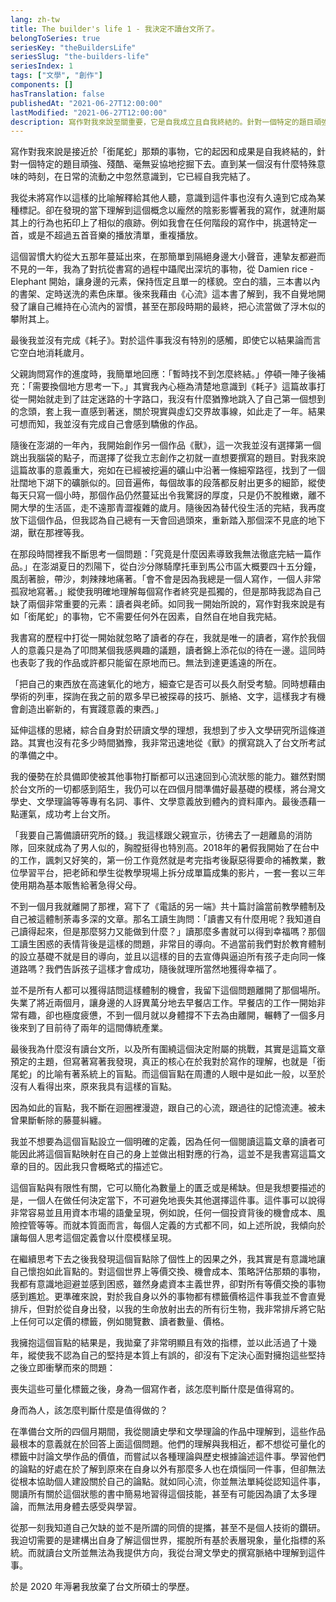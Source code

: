 ```yaml
---
lang: zh-tw
title: The builder's life 1 - 我決定不讀台文所了。
belongToSeries: true
seriesKey: "theBuildersLife"
seriesSlug: "the-builders-life"
seriesIndex: 1
tags: ["文學", "創作"]
components: []
hasTranslation: false
publishedAt: "2021-06-27T12:00:00"
lastModified: "2021-06-27T12:00:00"
description: 寫作對我來說至關重要，它是自我成立且自我終結的。針對一個特定的題目頑強、殘酷、毫無妥協地挖掘下去。直到某一個沒有什麼特殊意味的時刻，在日常的流動之中忽然意識到，它已經自我完結了。我把它稱為銜尾蛇的寫作觀，這樣的觀點對我的生命產生了重大的影響。
---
```


寫作對我來說是接近於「銜尾蛇」那類的事物，它的起因和成果是自我終結的，針對一個特定的題目頑強、殘酷、毫無妥協地挖掘下去。直到某一個沒有什麼特殊意味的時刻，在日常的流動之中忽然意識到，它已經自我完結了。

我從未將寫作以這樣的比喻解釋給其他人聽，意識到這件事也沒有久遠到它成為某種標記。卻在發現的當下理解到這個概念以龐然的陰影影響著我的寫作，就連附屬其上的行為也拓印上了相似的痕跡。例如我會在任何階段的寫作中，挑選特定一首，或是不超過五首音樂的播放清單，重複播放。

這個習慣大約從大五那年蔓延出來，在那簡單到隔絕身邊大小聲音，連摯友都避而不見的一年，我為了對抗從書寫的過程中躡爬出深坑的事物，從 Damien rice - Elephant 開始，讓身邊的元素，保持恆定且單一的樣貌。空白的牆，三本書以內的書架、定時送洗的素色床單。後來我藉由《心流》這本書了解到，我不自覺地開發了讓自己維持在心流內的習慣，甚至在那段時期的最終，把心流當做了浮木似的攀附其上。

最後我並沒有完成《耗子》。對於這件事我沒有特別的感觸，即使它以結果論而言它空白地消耗歲月。

父親詢問寫作的進度時，我簡單地回應：「暫時找不到怎麼終結。」停頓一陣子後補充：「需要換個地方思考一下。」其實我內心極為清楚地意識到《耗子》這篇故事打從一開始就走到了註定迷路的十字路口，我沒有什麼猶豫地跳入了自己第一個想到的念頭，套上我一直感到著迷，關於現實與虛幻交界故事線，如此走了一年。結果可想而知，我並沒有完成自己會感到驕傲的作品。

隨後在澎湖的一年內，我開始創作另一個作品《獸》，這一次我並沒有選擇第一個跳出我腦袋的點子，而選擇了從我立志創作之初就一直想要撰寫的題目。對我來說這篇故事的意義重大，宛如在已經被挖遍的礦山中沿著一條細窄路徑，找到了一個壯闊地下湖下的礦脈似的。回音遍佈，每個故事的段落都反射出更多的細節，縱使每天只寫一個小時，那個作品仍然蔓延出令我驚訝的厚度，只是仍不脫稚嫩，離不開大學的生活區，走不遠那青澀複雜的歲月。隨後因為替代役生活的完結，我再度放下這個作品，但我認為自己總有一天會回過頭來，重新踏入那個深不見底的地下湖，獸在那裡等我。

在那段時間裡我不斷思考一個問題：「究竟是什麼因素導致我無法徹底完結一篇作品。」在澎湖夏日的烈陽下，從白沙分隊騎摩托車到馬公市區大概要四十五分鐘，風刮著臉，帶沙，刺辣辣地痛著。「會不會是因為我總是一個人寫作，一個人非常孤寂地寫著。」縱使我明確地理解每個寫作者終究是孤獨的，但是那時我認為自己缺了兩個非常重要的元素：讀者與老師。如同我一開始所說的，寫作對我來說是有如「銜尾蛇」的事物，它不需要任何外在因素，自然自在地自我完結。

我書寫的歷程中打從一開始就忽略了讀者的存在，我就是唯一的讀者，寫作於我個人的意義只是為了叩問某個我感興趣的議題，讀者錦上添花似的待在一邊。這同時也表彰了我的作品或許都只能留在原地而已。無法到達更遙遠的所在。

「把自己的東西放在高速氧化的地方，細查它是否可以長久耐受考驗。同時想藉由學術的列車，探詢在我之前的眾多早已被探尋的技巧、脈絡、文字，這樣我才有機會創造出嶄新的，有實踐意義的東西。」

延伸這樣的思緒，綜合自身對於研讀文學的理想，我想到了步入文學研究所這條道路。其實也沒有花多少時間猶豫，我非常迅速地從《獸》的撰寫跳入了台文所考試的準備之中。

我的優勢在於具備即使被其他事物打斷都可以迅速回到心流狀態的能力。雖然對關於台文所的一切都感到陌生，我仍可以在四個月間準備好最基礎的模樣，將台灣文學史、文學理論等等專有名詞、事件、文學意義放到體內的資料庫內。最後憑藉一點運氣，成功考上台文所。

「我要自己籌備讀研究所的錢。」我這樣跟父親宣示，彷彿去了一趟離島的消防隊，回來就成為了男人似的，胸膛挺得也特別高。2018年的暑假我開始了在台中的工作，諷刺又好笑的，第一份工作竟然就是考完指考後厭惡得要命的補教業，數位學習平台，把老師和學生從教學現場上拆分成單篇成集的影片，一套一套以三年使用期為基本販售給著急得父母。

不到一個月我就離開了那裡，寫下了《電話的另一端》共十篇討論當前教學體制及自己被這體制荼毒多深的文章。那名工讀生詢問：「讀書又有什麼用呢？我知道自己讀得起來，但是那麼努力又能做到什麼？」讀那麼多書就可以得到幸福嗎？那個工讀生困惑的表情背後是這樣的問題，非常目的導向。不過當前我們對於教育體制的設立基礎不就是目的導向，並且以這樣的目的去宣傳與逼迫所有孩子走向同一條道路嗎？我們告訴孩子這樣才會成功，隨後就理所當然地獲得幸福了。

並不是所有人都可以獲得詰問這樣體制的機會，我留下這個問題離開了那個場所。失業了將近兩個月，讓身邊的人訝異萬分地去早餐店工作。早餐店的工作一開始非常有趣，卻也極度疲憊，不到一個月就以身體撐不下去為由離開，輾轉了一個多月後來到了目前待了兩年的這間傳統產業。

最後我為什麼沒有讀台文所，以及所有圍繞這個決定附屬的挑戰，其實是這篇文章預定的主題，但寫著寫著我發現，真正的核心在於我對於寫作的理解，也就是「銜尾蛇」的比喻有著系統上的盲點。而這個盲點在周遭的人眼中是如此一般，以至於沒有人看得出來，原來我具有這樣的盲點。

因為如此的盲點，我不斷在迴圈裡漫遊，跟自己的心流，跟過往的記憶流連。被未曾果斷斬除的藤蔓糾纏。

我並不想要為這個盲點設立一個明確的定義，因為任何一個閱讀這篇文章的讀者可能因此將這個盲點映射在自己的身上並做出相對應的行為，這並不是我書寫這篇文章的目的。因此我只會概略式的描述它。

這個盲點與有限性有關，它可以簡化為數量上的匱乏或是稀缺。但是我想要描述的是，一個人在做任何決定當下，不可避免地喪失其他選擇這件事。這件事可以說得非常容易並且用資本市場的語彙呈現，例如說，任何一個投資背後的機會成本、風險控管等等。而就本質面而言，每個人定義的方式都不同，如上述所說，我傾向於讓每個人思考這個定義會以什麼模樣呈現。

在繼續思考下去之後我發現這個盲點除了個性上的因果之外，我其實是有意識地讓自己懷抱如此盲點的。對這個世界上等價交換、機會成本、策略評估那類的事物，我都有意識地迴避並感到困惑，雖然身處資本主義世界，卻對所有等價交換的事物感到尷尬。更準確來說，對於我自身以外的事物都有標籤價格這件事我並不會直覺排斥，但對於從自身出發，以我的生命放射出去的所有衍生物，我非常排斥將它貼上任何可以定價的標籤，例如閱覽數、讀者數量、價格。

我擁抱這個盲點的結果是，我拋棄了非常明顯且有效的指標，並以此活過了十幾年，縱使我不認為自己的堅持是本質上有誤的，卻沒有下定決心面對擁抱這些堅持之後立即衝擊而來的問題：

喪失這些可量化標籤之後，身為一個寫作者，該怎麼判斷什麼是值得寫的。

身而為人，該怎麼判斷什麼是值得做的？

在準備台文所的四個月期間，我從閱讀史學和文學理論的作品中理解到，這些作品最根本的意義就在於回答上面這個問題。他們的理解與我相近，都不想從可量化的標籤中討論文學作品的價值，而嘗試以各種理論與歷史根據論述這件事。學習他們的論點的好處在於了解到原來在自身以外有那麼多人也在煩惱同一件事，但卻無法從根本協助個人建設關於自己的論點。就如同心流，你並無法單純從認知這件事，閱讀所有關於這個狀態的書中簡易地習得這個技能，甚至有可能因為讀了太多理論，而無法用身體去感受與學習。

從那一刻我知道自己欠缺的並不是所謂的同儕的提攜，甚至不是個人技術的鑽研。我迫切需要的是建構出自身了解這個世界，擺脫所有基於表層現象，量化指標的系統。而就讀台文所並無法為我提供方向，我從台灣文學史的撰寫脈絡中理解到這件事。

於是 2020 年溽暑我放棄了台文所碩士的學歷。